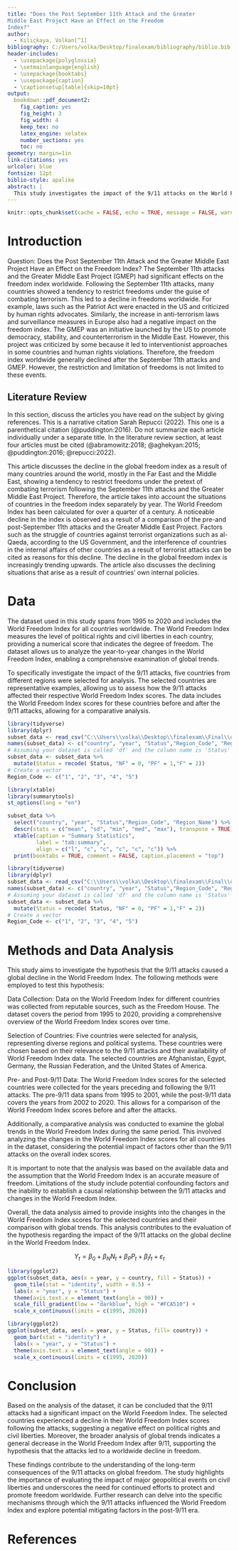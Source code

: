 ```yaml
---
title: "Does the Post September 11th Attack and the Greater
Middle East Project Have an Effect on the Freedom
Index?"
author: 
  - Kılıçkaya, Volkan[^1]
bibliography: C:/Users/volka/Desktop/finalexam/bibliography/biblio.bib
header-includes:
  - \usepackage{polyglossia}
  - \setmainlanguage{english}
  - \usepackage{booktabs}
  - \usepackage{caption} 
  - \captionsetup[table]{skip=10pt}
output:
  bookdown::pdf_document2:
    fig_caption: yes
    fig_height: 3
    fig_width: 4
    keep_tex: no
    latex_engine: xelatex
    number_sections: yes
    toc: no
geometry: margin=1in
link-citations: yes
urlcolor: blue
fontsize: 12pt
biblio-style: apalike
abstract: |
  This study investigates the impact of the 9/11 attacks on the World Freedom Index, analyzing the year-to-year changes between 1995 and 2020 for all countries worldwide. The hypothesis is that the 9/11 attacks have led to a decline in the global World Freedom Index. The dataset is utilized to examine the changes in the World Freedom Index for five different countries located in various regions, both before and after the 9/11 attacks.
---
```

```r
knitr::opts_chunk$set(cache = FALSE, echo = TRUE, message = FALSE, warning = FALSE)
```

<!-- ======================================================================= -->
<!-- ============================== FOOTNOTES ============================== -->
<!-- ======================================================================= -->
[^1]: 20080493

# Introduction

Question: Does the Post September 11th Attack and the Greater Middle East Project Have
an Effect on the Freedom Index?
The September 11th attacks and the Greater Middle East Project (GMEP) had significant
effects on the freedom index worldwide. Following the September 11th attacks, many countries
showed a tendency to restrict freedoms under the guise of combating terrorism. This
led to a decline in freedoms worldwide.
For example, laws such as the Patriot Act were enacted in the US and criticized by human
rights advocates. Similarly, the increase in anti-terrorism laws and surveillance measures in
Europe also had a negative impact on the freedom index.
The GMEP was an initiative launched by the US to promote democracy, stability, and
counterterrorism in the Middle East. However, this project was criticized by some because
it led to interventionist approaches in some countries and human rights violations.
Therefore, the freedom index worldwide generally declined after the September 11th attacks
and GMEP. However, the restriction and limitation of freedoms is not limited to these events.

## Literature Review
In this section, discuss the articles you have read on the subject by giving references. This is
a narrative citation Sarah Repucci (2022). This one is a parenthetical citation (@puddington:2016). Do not summarize each article individually under a separate title. In the
literature review section, at least four articles must be cited (@abramowitz:2018; @aghekyan:2015; @puddington:2016; @repucci:2022).

This article discusses the decline in the global freedom index as a result of many countries
around the world, mostly in the Far East and the Middle East, showing a tendency to restrict
freedoms under the pretext of combating terrorism following the September 11th attacks and
the Greater Middle East Project. Therefore, the article takes into account the situations of
countries in the freedom index separately by year. The World Freedom Index has been
calculated for over a quarter of a century. A noticeable decline in the index is observed
as a result of a comparison of the pre-and post-September 11th attacks and the Greater
Middle East Project. Factors such as the struggle of countries against terrorist organizations such as al-Qaeda, according to the US Government, and the interference of countries in the internal affairs of other countries as a result of terrorist attacks can be cited as reasons for this decline. The decline in the global freedom index is increasingly trending upwards. The article also discusses the declining situations that arise as a result of countries’ own internal policies.

# Data
The dataset used in this study spans from 1995 to 2020 and includes the World Freedom Index for all countries worldwide. The World Freedom Index measures the level of political rights and civil liberties in each country, providing a numerical score that indicates the degree of freedom. The dataset allows us to analyze the year-to-year changes in the World Freedom Index, enabling a comprehensive examination of global trends.

To specifically investigate the impact of the 9/11 attacks, five countries from different regions were selected for analysis. The selected countries are representative examples, allowing us to assess how the 9/11 attacks affected their respective World Freedom Index scores. The data includes the World Freedom Index scores for these countries before and after the 9/11 attacks, allowing for a comparative analysis.

```r
library(tidyverse)
library(dplyr)
subset_data <- read_csv("C:\\Users\\volka\\Desktop\\finalexam\\Final\\data\\subset_data.csv")
names(subset_data) <- c("country", "year", "Status","Region_Code", "Region_Name")
# Assuming your dataset is called 'df' and the column name is 'Status'
subset_data <- subset_data %>%
  mutate(Status = recode( Status, "NF" = 0, "PF" = 1,"F" = 2))
# Create a vector
Region_Code <- c("1", "2", "3", "4", "5")
```

```r
library(xtable) 
library(summarytools)
st_options(lang = "en")

subset_data %>%
  select("country", "year", "Status","Region_Code", "Region_Name") %>% 
  descr(stats = c("mean", "sd", "min", "med", "max"), transpose = TRUE) %>% 
  xtable(caption = "Summary Statistics",
         label = "tab:summary",
         align = c("l", "c", "c", "c", "c", "c")) %>% 
  print(booktabs = TRUE, comment = FALSE, caption.placement = "top")
```


```r
library(tidyverse)
library(dplyr)
subset_data <- read_csv("C:\\Users\\volka\\Desktop\\finalexam\\Final\\data\\subset_data.csv")
names(subset_data) <- c("country", "year", "Status","Region_Code", "Region_Name")
# Assuming your dataset is called 'df' and the column name is 'Status'
subset_data <- subset_data %>%
  mutate(Status = recode( Status, "NF" = 0, "PF" = 1,"F" = 2))
# Create a vector
Region_Code <- c("1", "2", "3", "4", "5")
```

# Methods and Data Analysis
This study aims to investigate the hypothesis that the 9/11 attacks caused a global decline in the World Freedom Index. The following methods were employed to test this hypothesis:

Data Collection: Data on the World Freedom Index for different countries was collected from reputable sources, such as the Freedom House. The dataset covers the period from 1995 to 2020, providing a comprehensive overview of the World Freedom Index scores over time.

Selection of Countries: Five countries were selected for analysis, representing diverse regions and political systems. These countries were chosen based on their relevance to the 9/11 attacks and their availability of World Freedom Index data. The selected countries are Afghanistan, Egypt, Germany, the Russian Federation, and the United States of America.

Pre- and Post-9/11 Data: The World Freedom Index scores for the selected countries were collected for the years preceding and following the 9/11 attacks. The pre-9/11 data spans from 1995 to 2001, while the post-9/11 data covers the years from 2002 to 2020. This allows for a comparison of the World Freedom Index scores before and after the attacks.


Additionally, a comparative analysis was conducted to examine the global trends in the World Freedom Index during the same period. This involved analyzing the changes in the World Freedom Index scores for all countries in the dataset, considering the potential impact of factors other than the 9/11 attacks on the overall index scores.

It is important to note that the analysis was based on the available data and the assumption that the World Freedom Index is an accurate measure of freedom. Limitations of the study include potential confounding factors and the inability to establish a causal relationship between the 9/11 attacks and changes in the World Freedom Index. 

Overall, the data analysis aimed to provide insights into the changes in the World Freedom Index scores for the selected countries and their comparison with global trends. This analysis contributes to the evaluation of the hypothesis regarding the impact of the 9/11 attacks on the global decline in the World Freedom Index.

$$
Y_t = \beta_0 + \beta_N N_t + \beta_P P_t + \beta_I I_t + \varepsilon_t
$$ 
```r
library(ggplot2)
ggplot(subset_data, aes(x = year, y = country, fill = Status)) +
  geom_tile(stat = "identity", width = 0.5) +
  labs(x = "year", y = "Status") +
  theme(axis.text.x = element_text(angle = 90)) +
  scale_fill_gradient(low = "darkblue", high = "#FCA510") +
  scale_x_continuous(limits = c(1995, 2020))
```

```r
library(ggplot2)
ggplot(subset_data, aes(x = year, y = Status, fill= country)) +
  geom_bar(stat = "identity") +
  labs(x = "year", y = "Status") +
  theme(axis.text.x = element_text(angle = 90)) +
  scale_x_continuous(limits = c(1995, 2020))      
```


# Conclusion
Based on the analysis of the dataset, it can be concluded that the 9/11 attacks had a significant impact on the World Freedom Index. The selected countries experienced a decline in their World Freedom Index scores following the attacks, suggesting a negative effect on political rights and civil liberties. Moreover, the broader analysis of global trends indicates a general decrease in the World Freedom Index after 9/11, supporting the hypothesis that the attacks led to a worldwide decline in freedom.

These findings contribute to the understanding of the long-term consequences of the 9/11 attacks on global freedom. The study highlights the importance of evaluating the impact of major geopolitical events on civil liberties and underscores the need for continued efforts to protect and promote freedom worldwide. Further research can delve into the specific mechanisms through which the 9/11 attacks influenced the World Freedom Index and explore potential mitigating factors in the post-9/11 era.

\newpage
# References {#references}
<div id="refs"></div>


